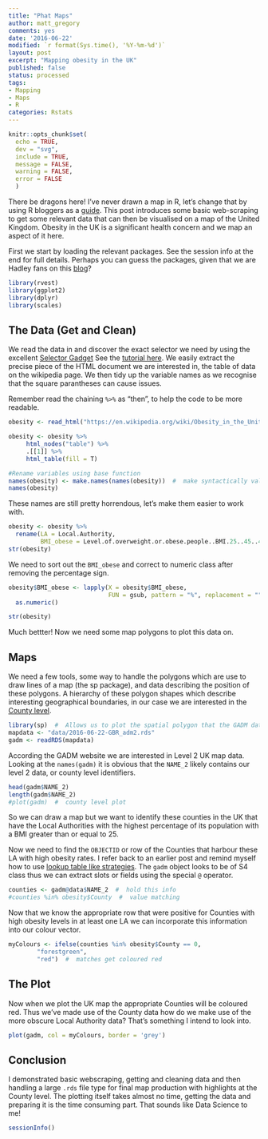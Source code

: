 ```yaml
---
title: "Phat Maps"
author: matt_gregory
comments: yes
date: '2016-06-22'
modified: `r format(Sys.time(), '%Y-%m-%d')`
layout: post
excerpt: "Mapping obesity in the UK"
published: false
status: processed
tags:
- Mapping
- Maps
- R
categories: Rstats
---
```


```r
knitr::opts_chunk$set(
  echo = TRUE,
  dev = "svg",
  include = TRUE,
  message = FALSE,
  warning = FALSE,
  error = FALSE
  )

```


There be dragons here! I've never drawn a map in R, let's change that by using R bloggers as a [guide](http://www.r-bloggers.com/visualizing-obesity-across-united-states-by-using-data-from-wikipedia/). This post introduces some basic web-scraping to get some relevant data that can then be visualised on a map of the United Kingdom. Obesity in the UK is a significant health concern and we map an aspect of it here.

First we start by loading the relevant packages. See the session info at the end for full details. Perhaps you can guess the packages, given that we are Hadley fans on this [blog](http://www.machinegurning.com/rstats/hadley-effect/)?

```r

library(rvest)
library(ggplot2)
library(dplyr)
library(scales)

```

## The Data (Get and Clean)
We read the data in and discover the exact selector we need by using the excellent [Selector Gadget](http://selectorgadget.com/) See the [tutorial here](http://flukeout.github.io/). We easily extract the precise piece of the HTML document we are interested in, the table of data on the wikipedia page. We then tidy up the variable names as we recognise that the square parantheses can cause issues.

Remember read the chaining `%>%` as "then", to help the code to be more readable. 

```r
obesity <- read_html("https://en.wikipedia.org/wiki/Obesity_in_the_United_Kingdom")

obesity <- obesity %>%
     html_nodes("table") %>%
     .[[1]] %>%
     html_table(fill = T)

#Rename variables using base function
names(obesity) <- make.names(names(obesity))  #  make syntactically valid names
names(obesity)

```

These names are still pretty horrendous, let's make them easier to work with.

```r
obesity <- obesity %>%
  rename(LA = Local.Authority,
         BMI_obese = Level.of.overweight.or.obese.people..BMI.25..45..46.)  #  use names(obesity), copy and paste, or subset but needs to be unquoted
str(obesity)
```
We need to sort out the `BMI_obese` and correct to numeric class after removing the percentage sign.

```r
obesity$BMI_obese <- lapply(X = obesity$BMI_obese,
                            FUN = gsub, pattern = "%", replacement = "") %>%
  as.numeric()

str(obesity)
```

Much bettter! Now we need some map polygons to plot this data on.

## Maps
We need a few tools, some way to handle the polygons which are use to draw lines of a map (the sp package), and data describing the position of these polygons. A hierarchy of these polygon shapes which describe interesting geographical boundaries, in our case we are interested in the [County level](http://www.gadm.org/country).

```r
library(sp)  #  Allows us to plot the spatial polygon that the GADM data is stored as
mapdata <- "data/2016-06-22-GBR_adm2.rds"
gadm <- readRDS(mapdata)
```

According the GADM website we are interested in Level 2 UK map data. Looking at the `names(gadm)` it is obvious that the `NAME_2` likely contains our level 2 data, or county level identifiers.

```r
head(gadm$NAME_2)
length(gadm$NAME_2)
#plot(gadm)  #  county level plot

```

So we can draw a map but we want to identify these counties in the UK that have the Local Authorities with the highest percentage of its population with a BMI greater than or equal to 25.

Now we need to find the `OBJECTID` or row of the Counties that harbour these LA with high obesity rates. I refer back to an earlier post and remind myself how to use [lookup table like strategies](http://www.machinegurning.com/rstats/lookup_tables/). The `gadm` object looks to be of S4 class thus we can extract slots or fields using the special `@` operator.

```r

counties <- gadm@data$NAME_2  #  hold this info
#counties %in% obesity$County  #  value matching

```

Now that we know the appropriate row that were positive for Counties with high obesity levels in at least one LA we can incorporate this information into our colour vector.

```r

myColours <- ifelse(counties %in% obesity$County == 0, 
        "forestgreen",
        "red")  #  matches get coloured red

```

## The Plot
Now when we plot the UK map the appropriate Counties will be coloured red. Thus we've made use of the County data how do we make use of the more obscure Local Authority data? That's something I intend to look into.

```r

plot(gadm, col = myColours, border = 'grey')

```

## Conclusion
I demonstrated basic webscraping, getting and cleaning data and then handling a large `.rds` file type for final map production with highlights at the County level. The plotting itself takes almost no time, getting the data and preparing it is the time consuming part. That sounds like Data Science to me!

```r
sessionInfo()
```

